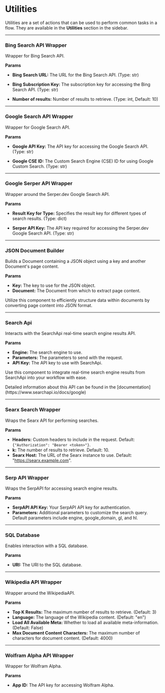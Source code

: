 
# Utilities

Utilities are a set of actions that can be used to perform common tasks in a flow. They are available in the **Utilities** section in the sidebar.

---

### Bing Search API Wrapper

Wrapper for Bing Search API.

**Params**

- **Bing Search URL:** The URL for the Bing Search API. (Type: str)
  
- **Bing Subscription Key:** The subscription key for accessing the Bing Search API. (Type: str)

- **Number of results:** Number of results to retrieve. (Type: int, Default: 10)


---

### Google Search API Wrapper

Wrapper for Google Search API.

**Params**

- **Google API Key:** The API key for accessing the Google Search API. (Type: str)
  
- **Google CSE ID:** The Custom Search Engine (CSE) ID for using Google Custom Search. (Type: str)

---

### Google Serper API Wrapper

Wrapper around the Serper.dev Google Search API.

**Params**

- **Result Key for Type:** Specifies the result key for different types of search results. (Type: dict)

- **Serper API Key:** The API key required for accessing the Serper.dev Google Search API. (Type: str)

---

### JSON Document Builder

Builds a Document containing a JSON object using a key and another Document's page content.

**Params**

- **Key:** The key to use for the JSON object.
- **Document:** The Document from which to extract page content.

Utilize this component to efficiently structure data within documents by converting page content into JSON format.

---

### Search Api

Interacts with the SearchApi real-time search engine results API.

**Params**

- **Engine:** The search engine to use.
- **Parameters:** The parameters to send with the request.
- **API Key:** The API key to use with SearchApi.

Use this component to integrate real-time search engine results from SearchApi into your workflow with ease.

<Admonition type="info" title="Info">
    <p>
        Detailed information about this API can be found in the [documentation](https://www.searchapi.io/docs/google)
    </p>
</Admonition>

---

### Searx Search Wrapper

Wraps the Searx API for performing searches.

**Params**

- **Headers:** Custom headers to include in the request. Default: `{"Authorization": "Bearer <token>"}`.
- **k:** The number of results to retrieve. Default: 10.
- **Searx Host:** The URL of the Searx instance to use. Default: "https://searx.example.com".

---

### Serp API Wrapper

Wraps the SerpAPI for accessing search engine results.

**Params**

- **SerpAPI API Key:** Your SerpAPI API key for authentication.
- **Parameters:** Additional parameters to customize the search query. Default parameters include engine, google_domain, gl, and hl.

---

### SQL Database

Enables interaction with a SQL database.

**Params**

- **URI:** The URI to the SQL database.

---

### Wikipedia API Wrapper

Wrapper around the WikipediaAPI.

**Params**

- **Top K Results:** The maximum number of results to retrieve. (Default: 3)
- **Language:** The language of the Wikipedia content. (Default: "en")
- **Load All Available Meta:** Whether to load all available meta-information. (Default: False)
- **Max Document Content Characters:** The maximum number of characters for document content. (Default: 4000)

---

### Wolfram Alpha API Wrapper

Wrapper for Wolfram Alpha.

**Params**

- **App ID:** The API key for accessing Wolfram Alpha.









